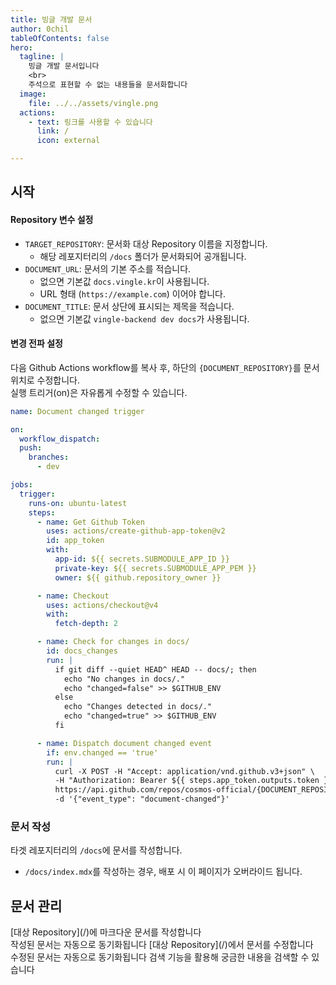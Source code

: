 ```yaml
---
title: 빙글 개발 문서
author: 0chil
tableOfContents: false
hero:
  tagline: | 
    빙글 개발 문서입니다
    <br>
    주석으로 표현할 수 없는 내용들을 문서화합니다
  image:
    file: ../../assets/vingle.png
  actions:
    - text: 링크를 사용할 수 있습니다
      link: /
      icon: external

---
```



## 시작

#### Repository 변수 설정
- `TARGET_REPOSITORY`: 문서화 대상 Repository 이름을 지정합니다.
  - 해당 레포지터리의 `/docs` 폴더가 문서화되어 공개됩니다.
- `DOCUMENT_URL`: 문서의 기본 주소를 적습니다. 
  - 없으면 기본값 `docs.vingle.kr`이 사용됩니다.
  - URL 형태 (`https://example.com`) 이어야 합니다.
- `DOCUMENT_TITLE`: 문서 상단에 표시되는 제목을 적습니다.
  - 없으면 기본값 `vingle-backend dev docs`가 사용됩니다.

#### 변경 전파 설정

다음 Github Actions workflow를 복사 후, 하단의 `{DOCUMENT_REPOSITORY}`를 문서 위치로 수정합니다.  
실행 트리거(on)은 자유롭게 수정할 수 있습니다.

```yaml
name: Document changed trigger

on:
  workflow_dispatch:
  push:
    branches:
      - dev

jobs:
  trigger:
    runs-on: ubuntu-latest
    steps:
      - name: Get Github Token
        uses: actions/create-github-app-token@v2
        id: app_token
        with:
          app-id: ${{ secrets.SUBMODULE_APP_ID }}
          private-key: ${{ secrets.SUBMODULE_APP_PEM }}
          owner: ${{ github.repository_owner }}

      - name: Checkout
        uses: actions/checkout@v4
        with:
          fetch-depth: 2

      - name: Check for changes in docs/
        id: docs_changes
        run: |
          if git diff --quiet HEAD^ HEAD -- docs/; then
            echo "No changes in docs/."
            echo "changed=false" >> $GITHUB_ENV
          else
            echo "Changes detected in docs/."
            echo "changed=true" >> $GITHUB_ENV
          fi

      - name: Dispatch document changed event
        if: env.changed == 'true'
        run: |
          curl -X POST -H "Accept: application/vnd.github.v3+json" \
          -H "Authorization: Bearer ${{ steps.app_token.outputs.token }}" \
          https://api.github.com/repos/cosmos-official/{DOCUMENT_REPOSITORY}/dispatches \
          -d '{"event_type": "document-changed"}'
```


### 문서 작성
타겟 레포지터리의 `/docs`에 문서를 작성합니다.
- `/docs/index.mdx`를 작성하는 경우, 배포 시 이 페이지가 오버라이드 됩니다.

## 문서 관리

<CardGrid stagger>
	<Card title="문서 작성" icon="add-document">
    [대상 Repository](/)에 마크다운 문서를 작성합니다<br/>
    작성된 문서는 자동으로 동기화됩니다
	</Card>
	<Card title="문서 수정" icon="pencil">
    [대상 Repository](/)에서 문서를 수정합니다<br/>
		수정된 문서는 자동으로 동기화됩니다
	</Card>
	<Card title="검색" icon="magnifier">
		검색 기능을 활용해 궁금한 내용을 검색할 수 있습니다
	</Card>
</CardGrid>

